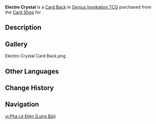 {{About|the Card Back|the item|Electro Crystal}}
{{Item Infobox
|title        = Electro Crystal
|id           = 339016
|image        = Item Electro Crystal Card Back.png
|type         = Card Backs
|quality      = 3
|description  = A [[Genius Invokation TCG]] card back that can be obtained and switched around. They say that card backs with different designs also come with minute differences in make and texture. Some players also make collecting card backs of different styles their pursuit and hobby.
|source1      = {{Sold By|Electro Crystal (Card Back)}}
}}
'''Electro Crystal''' is a [[Card Back]] in [[Genius Invokation TCG]] purchased from the [[Card Shop]] for {{Item|Electro Crystal|x=100}}.

==Description==
{{Description|Will aggressive methods be of any use? This is not the only thing balanced on a hair trigger!|Deck Design Settings Menu}}

==Gallery==
<gallery>
Electro Crystal Card Back.png
</gallery>

==Other Languages==
{{Other Languages|Transclude=Electro Crystal}}

==Change History==
{{Change History|3.3}}

==Navigation==
{{Genius Invokation TCG Navbox|Card Accessory}}

[[vi:Pha Lê Điện (Lưng Bài)]]